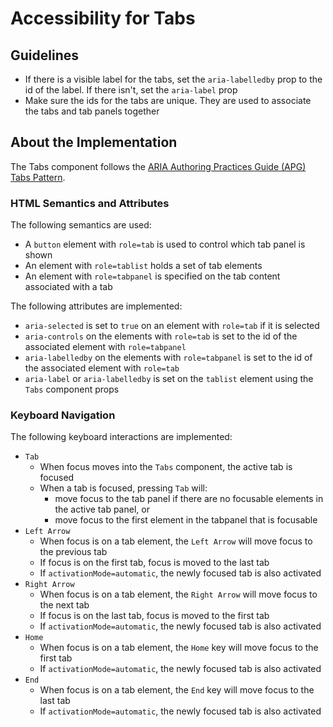 
<Meta title="Packages / Tabs / Tabs / Accessibility" />

# Accessibility for Tabs

## Guidelines
- If there is a visible label for the tabs, set the `aria-labelledby` prop to
the id of the label. If there isn't, set the `aria-label` prop
- Make sure the ids for the tabs are unique. They are used to associate the tabs
and tab panels together

## About the Implementation

The Tabs component follows the [ARIA Authoring Practices Guide (APG) Tabs
Pattern](https://www.w3.org/WAI/ARIA/apg/patterns/tabs/).

### HTML Semantics and Attributes

The following semantics are used:
- A `button` element with `role=tab` is used to control which tab panel is shown
- An element with `role=tablist` holds a set of tab elements
- An element with `role=tabpanel` is specified on the tab content associated with
a tab

The following attributes are implemented:
- `aria-selected` is set to `true` on an element with `role=tab` if it is
selected
- `aria-controls` on the elements with `role=tab` is set to the id of the
associated element with `role=tabpanel`
- `aria-labelledby` on the elements with `role=tabpanel` is set to the id of
the associated element with `role=tab`
- `aria-label` or `aria-labelledby` is set on the `tablist` element using the
`Tabs` component props

### Keyboard Navigation

The following keyboard interactions are implemented:
- `Tab`
    - When focus moves into the `Tabs` component, the active tab is focused
    - When a tab is focused, pressing `Tab` will:
        - move focus to the tab panel if there are no focusable elements in the
        active tab panel, or
        - move focus to the first element in the tabpanel that is focusable
- `Left Arrow`
    - When focus is on a tab element, the `Left Arrow` will move focus to the
    previous tab
    - If focus is on the first tab, focus is moved to the last tab
    - If `activationMode=automatic`, the newly focused tab is also activated
- `Right Arrow`
    - When focus is on a tab element, the `Right Arrow` will move focus to the
    next tab
    - If focus is on the last tab, focus is moved to the first tab
    - If `activationMode=automatic`, the newly focused tab is also activated
- `Home`
    - When focus is on a tab element, the `Home` key will move focus to the first
    tab
    - If `activationMode=automatic`, the newly focused tab is also activated
- `End`
    - When focus is on a tab element, the `End` key will move focus to the last
    tab
    - If `activationMode=automatic`, the newly focused tab is also activated